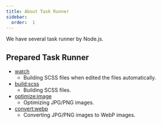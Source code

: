 ```yaml
---
title: About Task Runner
sidebar:
  order:  1
---
```


We have several task runner by Node.js.

## Prepared Task Runner

- [watch](/docs/html/task-runner/scripts/watch)
  - Building SCSS files when edited the files automatically.
- [build:scss](/docs/html/task-runner/scripts/build-scss)
  - Building SCSS files.
- [optimize:image](/docs/html/task-runner/scripts/optimize-image)
  - Optimizing JPG/PNG images.
- [convert:webp](/docs/html/task-runner/scripts/convert-webp)
  - Converting JPG/PNG images to WebP images.
